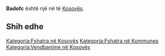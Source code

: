 {{Fshat në 
 | Emri                = Badofc
 | EmriAlt                = 
 | NAME_SHORT_FORM=      
 | NAME_GENERIC=      
 | NAME_SORT_NAME_RO=      BADOFC
 | FULL_NAME_RO = Badofc
 | FULL_NAME_ND_RO=Badofc
 | SORT_NAME_RG=BADOFC
 | FULL_NAME_RG=Badofc
 | FULL_NAME_ND_RG=Badofc
 | SRP_NAME_SHORT_FORM=      
 | SRP_NAME_GENERIC=      
 | SRP_NAME_SORT_NAME_RO=      
 | SRP_FULL_NAME_RO = 
 | SRP_FULL_NAME_ND_RO=
 | SRP_SORT_NAME_RG=
 | SRP_FULL_NAME_RG=
 | SRP_FULL_NAME_ND_RG=
 | Emri (Rasa dhanore) = 
 | Figura              = 
 | Shteti              = Kosovo
 | Komuna              = 
 | Kodi postar         = 
 | Sipërfaqja          = 

 | Popullsia           = 

 | Regj. i popullsisë  = 
 | Dend. e popullsisë  = 
 | Faqja zyrtare       = 
 <!--- Koordinatat ----> 
 | Gjerësia            = 42.609722
 | Gjatësia            = 21.2225
 | Lartësia            = 
}}
'''Badofc''' është një [[]] në [[]] të [[Kosovës]].

<!-- == Gjeografia == -->
<!-- == Historia == -->
<!-- == Demografia == -->
== Shih edhe ==
{{Komuna }}
{{Kosovo-Administrata-Cung}}

[[Kategoria:Fshatra në Kosovës]]
[[Kategoria:Fshatra në Kommunes ]]
[[Kategoria:Vendbanime në Kosovës]]